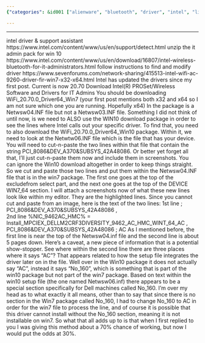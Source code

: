 ```yaml
---
{"categories": &id001 ["alienware", "bluetooth", "driver", "intel", "linux"], "category": "Drivers updates", "date": "2022-03-23 16:41:23", "description": "This article provides instructions on how to update Intel Bluetooth drivers, such as the 9250 and 9462AC HMC drivers, for Windows servers. However, it highlights that modifying the Netwsw04.INF file to update an Intel 9462AC HMC driver may be challenging due to differences between Win7 and Win10 packages in the 'No_160' section.", "tags": *id001, "title": "Intel 9250 bluetooth Win server"}

---
```


------
intel driver & support assistant
https://www.intel.com/content/www/us/en/support/detect.html
unzip the it admin pack for win 10
https://www.intel.com/content/www/us/en/download/16807/intel-wireless-bluetooth-for-it-administrators.html
follow instructions to find and modify driver
https://www.sevenforums.com/network-sharing/415513-intel-wifi-ac-9260-driver-fir-win7-x32-x64.html
Intel has updated the drivers since my first post. Current is now 20.70
Download Intel(R) PROSet/Wireless Software and Drivers for IT Admins
You should be downloading WiFi_20.70.0_Driver64_Win7 (your first post mentions both x32 and x64 so I am not sure which one you are running. Hopefully x64) In the package is a Netwsw04.INF file but not a Netwsw03.INF file.
Something I did not think of until now, is we need to ALSO use the WIN10 download package in order to see the lines where Intel calls out your specific driver. To find that, you need to also download the WiFi_20.70.0_Driver64_Win10 package. Within it, we need to look at the Netwtw06.INF file which is the file that has your device. You will need to cut-n-paste the two lines within that file that contain the string PCI\VEN_8086&DEV_A370&SUBSYS_42A48086. Or better yet forget all that, I'll just cut-n-paste them now and include them in screenshots. You can ignore the Win10 download altogether in order to keep things straight.
So we cut and paste those two lines and put them within the Netwsw04.INF file that is in the win7 package. The first one goes at the top of the excludefrom select part, and the next one goes at the top of the DEVICE WIN7_64 section. I will attach a screenshots now of what these new lines look like within my editor. They are the highlighted lines. Since you cannot cut and paste from an image, here is the text of the two lines:
1st line
; PCI\VEN_8086&DEV_A370&SUBSYS_42A48086 , \
2nd line
%NIC_9462AC_HMC% = Install_MPCIEX_DELLM2CRF3DIVERSITY_9462_AC_HMC_WINT_64_AC , PCI\VEN_8086&DEV_A370&SUBSYS_42A48086 ; AC
As I mentioned before, the first line is near the top of the Netwsw04.inf file and the second line is about 5 pages down.
Here's a caveat, a new piece of information that is a potential show-stopper. See where within the second line there are three places where it says "AC"? That appears related to how the setup file integrates the driver later on in the file. Well over in the Win10 package it does not actually say "AC", instead it says "No_160", which is something that is part of the win10 package but not part of the win7 package. Based on text within the win10 setup file (the one named Netwsw06.inf) there appears to be a special section specifically for Dell machines called No_160. I'm over my head as to what exactly it all means, other than to say that since there is no section in the Win7 package called No_160, I had to change No_160 to AC in order for the win7 file to process the line, and of course it is possible that this driver cannot install without the No_160 section, meaning it is not installable on win7. So what that all adds up to is that when I first replied to you I was giving this method about a 70% chance of working, but now I would put the odds at 30%.
